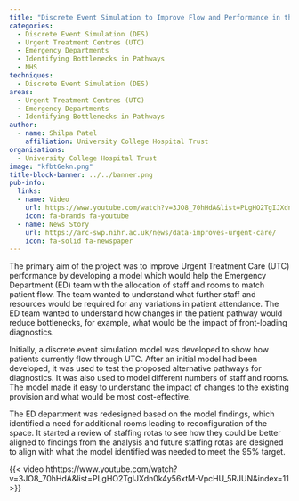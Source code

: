 ```yaml
---
title: "Discrete Event Simulation to Improve Flow and Performance in the Urgent Treatment Centre"
categories:
  - Discrete Event Simulation (DES)
  - Urgent Treatment Centres (UTC)
  - Emergency Departments
  - Identifying Bottlenecks in Pathways
  - NHS
techniques:
  - Discrete Event Simulation (DES)
areas:
  - Urgent Treatment Centres (UTC)
  - Emergency Departments
  - Identifying Bottlenecks in Pathways
author:
  - name: Shilpa Patel
    affiliation: University College Hospital Trust
organisations:
  - University College Hospital Trust
image: "kfbt6ekn.png"
title-block-banner: ../../banner.png
pub-info:
  links:
  - name: Video
    url: https://www.youtube.com/watch?v=3JO8_70hHdA&list=PLgHO2TgIJXdn0k4y56xtM-VpcHU_5RJUN&index=11
    icon: fa-brands fa-youtube
  - name: News Story
    url: https://arc-swp.nihr.ac.uk/news/data-improves-urgent-care/
    icon: fa-solid fa-newspaper
---
```


The primary aim of the project was to improve Urgent Treatment Care (UTC) performance by developing a model which would help the Emergency Department (ED) team with the allocation of staff and rooms to match patient flow. The team wanted to understand what further staff and resources would be required for any variations in patient attendance. The ED team wanted to understand how changes in the patient pathway would reduce bottlenecks, for example, what would be the impact of front-loading diagnostics.

Initially, a discrete event simulation model was developed to show how patients currently flow through UTC. After an initial model had been developed, it was used to test the proposed alternative pathways for diagnostics. It was also used to model different numbers of staff and rooms. The model made it easy to understand the impact of changes to the existing provision and what would be most cost-effective.

The ED department was redesigned based on the model findings, which identified a need for additional rooms leading to reconfiguration of the space. It started a review of staffing rotas to see how they could be better aligned to findings from the analysis and future staffing rotas are designed to align with what the model identified was needed to meet the 95% target.

{{< video hthttps://www.youtube.com/watch?v=3JO8_70hHdA&list=PLgHO2TgIJXdn0k4y56xtM-VpcHU_5RJUN&index=11 >}}
